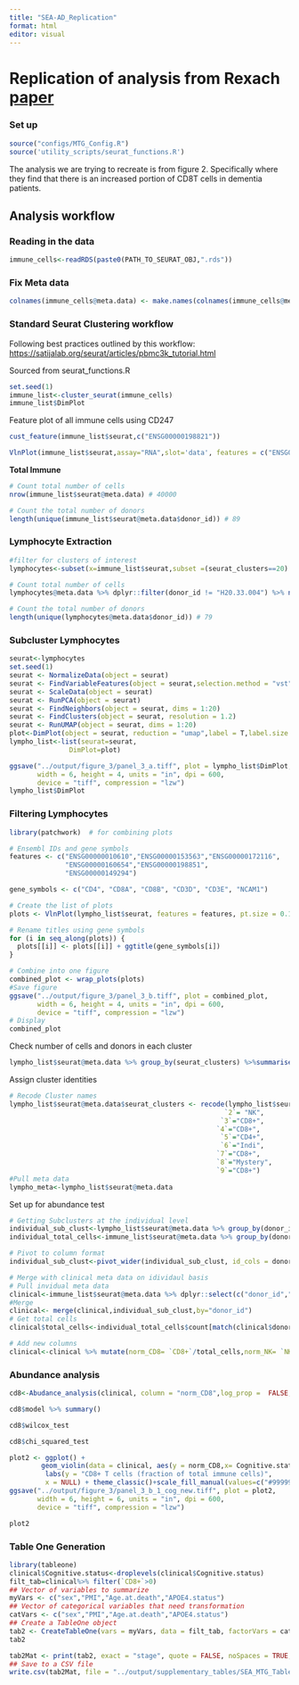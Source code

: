 ```yaml
---
title: "SEA-AD_Replication"
format: html
editor: visual
---
```


# Replication of analysis from Rexach [paper](https://www.mdpi.com/2227-9059/12/2/308#app1-biomedicines-12-00308)

### Set up

```r

source("configs/MTG_Config.R")
source('utility_scripts/seurat_functions.R')
```


The analysis we are trying to recreate is from figure 2. Specifically where they find that there is an increased portion of CD8T cells in dementia patients.


## Analysis workflow


### Reading in the data

```r
immune_cells<-readRDS(paste0(PATH_TO_SEURAT_OBJ,".rds"))
```

### Fix Meta data

```r
colnames(immune_cells@meta.data) <- make.names(colnames(immune_cells@meta.data), unique=TRUE)
```

### Standard Seurat Clustering workflow

Following best practices outlined by this workflow: <https://satijalab.org/seurat/articles/pbmc3k_tutorial.html>

Sourced from seurat_functions.R

```r
set.seed(1)
immune_list<-cluster_seurat(immune_cells)
immune_list$DimPlot
```


Feature plot of all immune cells using CD247

```r
cust_feature(immune_list$seurat,c("ENSG00000198821"))
```

```r
VlnPlot(immune_list$seurat,assay="RNA",slot='data', features = c("ENSG00000198821"),raster=FALSE,pt.size = 0,ncol = 2) #Clusters 36 anad 20 are the lymphocytes
```


**Total Immune**

```r
# Count total number of cells
nrow(immune_list$seurat@meta.data) # 40000

# Count the total number of donors
length(unique(immune_list$seurat@meta.data$donor_id)) # 89

```


### Lymphocyte Extraction

```r
#filter for clusters of interest
lymphocytes<-subset(x=immune_list$seurat,subset =(seurat_clusters==20)|(seurat_clusters==36))

# Count total number of cells
lymphocytes@meta.data %>% dplyr::filter(donor_id != "H20.33.004") %>% nrow()# 584

# Count the total number of donors
length(unique(lymphocytes@meta.data$donor_id)) # 79
```

### Subcluster Lymphocytes

```r
seurat<-lymphocytes
set.seed(1)
seurat <- NormalizeData(object = seurat)
seurat <- FindVariableFeatures(object = seurat,selection.method = "vst", nfeatures = 2000)
seurat <- ScaleData(object = seurat)
seurat <- RunPCA(object = seurat)
seurat <- FindNeighbors(object = seurat, dims = 1:20)
seurat <- FindClusters(object = seurat, resolution = 1.2)
seurat <- RunUMAP(object = seurat, dims = 1:20)
plot<-DimPlot(object = seurat, reduction = "umap",label = T,label.size = 5)
lympho_list<-list(seurat=seurat,
               DimPlot=plot)

ggsave("../output/figure_3/panel_3_a.tiff", plot = lympho_list$DimPlot,
       width = 6, height = 4, units = "in", dpi = 600,
       device = "tiff", compression = "lzw")     
lympho_list$DimPlot
```
### Filtering Lymphocytes

```r
library(patchwork)  # for combining plots

# Ensembl IDs and gene symbols
features <- c("ENSG00000010610","ENSG00000153563","ENSG00000172116",
              "ENSG00000160654","ENSG00000198851", 
              "ENSG00000149294")

gene_symbols <- c("CD4", "CD8A", "CD8B", "CD3D", "CD3E", "NCAM1")

# Create the list of plots
plots <- VlnPlot(lympho_list$seurat, features = features, pt.size = 0.1)

# Rename titles using gene symbols
for (i in seq_along(plots)) {
  plots[[i]] <- plots[[i]] + ggtitle(gene_symbols[i])
}

# Combine into one figure
combined_plot <- wrap_plots(plots)
#Save figure
ggsave("../output/figure_3/panel_3_b.tiff", plot = combined_plot,
       width = 6, height = 4, units = "in", dpi = 600,
       device = "tiff", compression = "lzw")
# Display
combined_plot

```


Check number of cells and donors in each cluster

```r
lympho_list$seurat@meta.data %>% group_by(seurat_clusters) %>%summarise(n=n(),unique_donors=length(base::unique(donor_id))) # 2 is NK, #
```


Assign cluster identities

```r
# Recode Cluster names
lympho_list$seurat@meta.data$seurat_clusters <- recode(lympho_list$seurat@meta.data$seurat_clusters %>% as.factor(), `0` = "CD8+", `1` = "Indi",
                                                      `2`= "NK",
                                                     `3`="CD8+",
                                                    `4`="CD8+",
                                                     `5`="CD4+",
                                                     `6`="Indi",
                                                    `7`="CD8+",
                                                    `8`="Mystery",
                                                    `9`="CD8+")
#Pull meta data
lympho_meta<-lympho_list$seurat@meta.data
```

Set up for abundance test

```r
# Getting Subclusters at the individual level
individual_sub_clust<-lympho_list$seurat@meta.data %>% group_by(donor_id,seurat_clusters) %>% summarise(count=n())
individual_total_cells<-immune_list$seurat@meta.data %>% group_by(donor_id) %>% summarise(count=n())

# Pivot to column format
individual_sub_clust<-pivot_wider(individual_sub_clust, id_cols = donor_id,values_from = count,names_from = seurat_clusters)

# Merge with clinical meta data on idividaul basis
# Pull invidual meta data
clinical<-immune_list$seurat@meta.data %>% dplyr::select(c("donor_id","PMI","sex","Cognitive.status","Age.at.death","Braak.stage","APOE4.status")) %>% distinct()
#Merge
clinical<- merge(clinical,individual_sub_clust,by="donor_id")
# Get total cells
clinical$total_cells<-individual_total_cells$count[match(clinical$donor_id,individual_total_cells$donor_id)]

# Add new columns
clinical<-clinical %>% mutate(norm_CD8= `CD8+`/total_cells,norm_NK= `NK`/total_cells,norm_CD4= `CD4+`/total_cells)

```

### Abundance analysis

```r
cd8<-Abudance_analysis(clinical, column = "norm_CD8",log_prop =  FALSE,covariates =  COVARIATES, disease = "Cognitive.status")
```


```r
cd8$model %>% summary()
```

```r
cd8$wilcox_test
```

```r
cd8$chi_squared_test
```

```r
plot2 <- ggplot() +
        geom_violin(data = clinical, aes(y = norm_CD8,x= Cognitive.status, fill = Cognitive.status)) + geom_jitter (data = clinical, aes(y = norm_CD8,x= Cognitive.status, fill = Cognitive.status),width = 0.1, size=0.5)+
         labs(y = "CD8+ T cells (fraction of total immune cells)",
         x = NULL) + theme_classic()+scale_fill_manual(values=c("#999999", "#6829e7"))+ theme(legend.position="none",axis.text.x =element_text(size=14,face="bold"),axis.title=element_text(size=15))
ggsave("../output/figure_3/panel_3_b_1_cog_new.tiff", plot = plot2,
       width = 6, height = 6, units = "in", dpi = 600,
       device = "tiff", compression = "lzw")

plot2
```

### Table One Generation

```r
library(tableone)
clinical$Cognitive.status<-droplevels(clinical$Cognitive.status)
filt_tab=clinical%>% filter(`CD8+`>0)
## Vector of variables to summarize
myVars <- c("sex","PMI","Age.at.death","APOE4.status")
## Vector of categorical variables that need transformation
catVars <- c("sex","PMI","Age.at.death","APOE4.status")
## Create a TableOne object
tab2 <- CreateTableOne(vars = myVars, data = filt_tab, factorVars = catVars,strata="Cognitive.status")
tab2
```

```r
tab2Mat <- print(tab2, exact = "stage", quote = FALSE, noSpaces = TRUE, printToggle = FALSE)
## Save to a CSV file
write.csv(tab2Mat, file = "../output/supplementary_tables/SEA_MTG_Table_APOE.csv")
```
